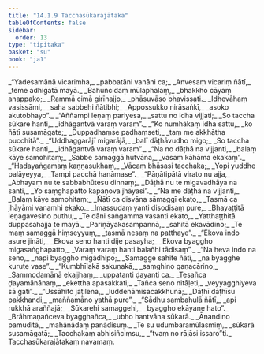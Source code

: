 ```yaml
---
title: "14.1.9 Tacchasūkarajātaka"
tableOfContents: false
sidebar:
  order: 13
type: "tipitaka"
basket: "su"
book: "ja1"
---
```



<DynamicBreadcrumb />

<Division number="160" book="ja1">

<Paragraph number="2715" type="verses" book="ja1">
_“Yadesamānā vicarimha,_  
_pabbatāni vanāni ca;_  
_Anvesaṃ vicariṃ ñātī,_  
_teme adhigatā mayā._  

</Paragraph>

</Division>
<Division number="161" book="ja1">

<Paragraph number="2716" type="verses" book="ja1">
_Bahuñcidaṃ mūlaphalaṃ,_  
_bhakkho cāyaṃ anappako;_  
_Rammā cimā girīnajjo,_  
_phāsuvāso bhavissati._  

</Paragraph>

</Division>
<Division number="162" book="ja1">

<Paragraph number="2717" type="verses" book="ja1">
_Idhevāhaṃ vasissāmi,_  
_saha sabbehi ñātibhi;_  
_Appossukko nirāsaṅkī,_  
_asoko akutobhayo”._  

</Paragraph>

</Division>
<Division number="163" book="ja1">

<Paragraph number="2718" type="verses" book="ja1">
_“Aññampi leṇaṃ pariyesa,_  
_sattu no idha vijjati;_  
_So taccha sūkare hanti,_  
_idhāgantvā varaṃ varaṃ”._  

</Paragraph>

</Division>
<Division number="164" book="ja1">

<Paragraph number="2719" type="verses" book="ja1">
_“Ko numhākaṃ idha sattu,_  
_ko ñātī susamāgate;_  
_Duppadhaṃse padhaṃseti,_  
_taṃ me akkhātha pucchitā”._  

</Paragraph>

</Division>
<Division number="165" book="ja1">

<Paragraph number="2720" type="verses" book="ja1">
_“Uddhaggarājī migarājā,_  
_balī dāṭhāvudho migo;_  
_So taccha sūkare hanti,_  
_idhāgantvā varaṃ varaṃ”._  

</Paragraph>

</Division>
<Division number="166" book="ja1">

<Paragraph number="2721" type="verses" book="ja1">
_“Na no dāṭhā na vijjanti,_  
_balaṃ kāye samohitaṃ;_  
_Sabbe samaggā hutvāna,_  
_vasaṃ kāhāma ekakaṃ”._  

</Paragraph>

</Division>
<Division number="167" book="ja1">

<Paragraph number="2722" type="verses" book="ja1">
_“Hadayaṅgamaṃ kaṇṇasukhaṃ,_  
_Vācaṃ bhāsasi tacchaka;_  
_Yopi yuddhe palāyeyya,_  
_Tampi pacchā hanāmase”._  

</Paragraph>

</Division>
<Division number="168" book="ja1">

<Paragraph number="2723" type="verses" book="ja1">
_“Pāṇātipātā virato nu ajja,_  
_Abhayaṃ nu te sabbabhūtesu dinnaṃ;_  
_Dāṭhā nu te migavadhāya na santi,_  
_Yo saṃghapatto kapaṇova jhāyasi”._  

</Paragraph>

</Division>
<Division number="169" book="ja1">

<Paragraph number="2724" type="verses" book="ja1">
_“Na me dāṭhā na vijjanti,_  
_Balaṃ kāye samohitaṃ;_  
_Ñātī ca disvāna sāmaggī ekato,_  
_Tasmā ca jhāyāmi vanamhi ekako._  

</Paragraph>

</Division>
<Division number="170" book="ja1">

<Paragraph number="2725" type="verses" book="ja1">
_Imassudaṃ yanti disodisaṃ pure,_  
_Bhayaṭṭitā leṇagavesino puthu;_  
_Te dāni saṅgamma vasanti ekato,_  
_Yatthaṭṭhitā duppasahajja te mayā._  

</Paragraph>

</Division>
<Division number="171" book="ja1">

<Paragraph number="2726" type="verses" book="ja1">
_Pariṇāyakasampannā,_  
_sahitā ekavādino;_  
_Te maṃ samaggā hiṃseyyuṃ,_  
_tasmā nesaṃ na patthaye”._  

</Paragraph>

</Division>
<Division number="172" book="ja1">

<Paragraph number="2727" type="verses" book="ja1">
_“Ekova indo asure jināti,_  
_Ekova seno hanti dije pasayha;_  
_Ekova byaggho migasaṅghapatto,_  
_Varaṃ varaṃ hanti balañhi tādisaṃ”._  

</Paragraph>

</Division>
<Division number="173" book="ja1">

<Paragraph number="2728" type="verses" book="ja1">
_“Na heva indo na seno,_  
_napi byaggho migādhipo;_  
_Samagge sahite ñātī,_  
_na byagghe kurute vase”._  

</Paragraph>

</Division>
<Division number="174" book="ja1">

<Paragraph number="2729" type="verses" book="ja1">
_“Kumbhīlakā sakuṇakā,_  
_saṃghino gaṇacārino;_  
_Sammodamānā ekajjhaṃ,_  
_uppatanti ḍayanti ca._  

</Paragraph>

</Division>
<Division number="175" book="ja1">

<Paragraph number="2730" type="verses" book="ja1">
_Tesañca ḍayamānānaṃ,_  
_ekettha apasakkati;_  
_Tañca seno nitāḷeti,_  
_veyyagghiyeva sā gati”._  

</Paragraph>

</Division>
<Division number="176" book="ja1">

<Paragraph number="2731" type="verses" book="ja1">
_“Ussāhito jaṭilena,_  
_luddenāmisacakkhunā;_  
_Dāṭhī dāṭhīsu pakkhandi,_  
_maññamāno yathā pure”._  

</Paragraph>

</Division>
<Division number="177" book="ja1">

<Paragraph number="2732" type="verses" book="ja1">
_“Sādhu sambahulā ñātī,_  
_api rukkhā araññajā;_  
_Sūkarehi samaggehi,_  
_byaggho ekāyane hato”._  

</Paragraph>

</Division>
<Division number="178" book="ja1">

<Paragraph number="2733" type="verses" book="ja1">
_Brāhmaṇañceva byagghañca,_  
_ubho hantvāna sūkarā._  
_Ānandino pamuditā,_  
_mahānādaṃ panādisuṃ._  

</Paragraph>

</Division>
<Division number="179" book="ja1">

<Paragraph number="2734" type="verses" book="ja1">
_Te su udumbaramūlasmiṃ,_  
_sūkarā susamāgatā;_  
_Tacchakaṃ abhisiñciṃsu,_  
_“tvaṃ no rājāsi issaro”ti._  


</Paragraph>
</Division>

<Paragraph number="2735" type="center" book="ja1">
Tacchasūkarajātakaṃ navamaṃ.
</Paragraph>